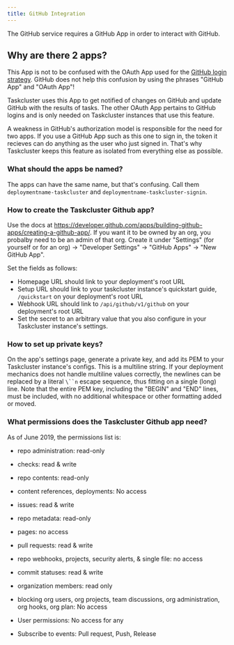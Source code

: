 ```yaml
---
title: GitHub Integration
---
```


The GitHub service requires a GitHub App in order to interact with GitHub.

## Why are there 2 apps? 

This App is not to be confused with the OAuth App used for the [GitHub login strategy](./login-strategies).
GitHub does not help this confusion by using the phrases "GitHub App" and "OAuth App"!

Taskcluster uses this App to get notified of changes on GitHub and update GitHub with the results of tasks.
The other OAuth App pertains to GitHub logins and is only needed on Taskcluster instances that use this feature.

A weakness in GitHub's authorization model is responsible for the need for two apps.
If you use a GitHub App such as this one to sign in, the token it recieves can do anything as the user who just signed in.
That's why Taskcluster keeps this feature as isolated from everything else as possible. 

### What should the apps be named? 

The apps can have the same name, but that's confusing. Call them `deploymentname-taskcluster` and `deploymentname-taskcluster-signin`. 

### How to create the Taskcluster Github app? 

Use the docs at https://developer.github.com/apps/building-github-apps/creating-a-github-app/.
If you want it to be owned by an org, you probalby need to be an admin of that org.
Create it under "Settings" (for yourself or for an org) -> "Developer Settings" -> "GitHub Apps" -> "New GitHub App".

Set the fields as follows: 

* Homepage URL should link to your deployment's root URL
* Setup URL should link to your taskcluster instance's quickstart guide, `/quickstart` on your deployment's root URL
* Webhook URL should link to `/api/github/v1/github` on your deployment's root URL
* Set the secret to an arbitrary value that you also configure in your Taskcluster instance's settings. 

### How to set up private keys? 

On the app's settings page, generate a private key, and add its PEM to your Taskcluster instance's configs.
This is a multiline string.
If your deployment mechanics does not handle multiline values correctly, the newlines can be replaced by a literal `\``n` escape sequence, thus fitting on a single (long) line.
Note that the entire PEM key, including the "BEGIN" and "END" lines, must be included, with no additional whitespace or other formatting added or moved.

### What permissions does the Taskcluster Github app need?

As of June 2019, the permissions list is: 

* repo administration: read-only
* checks: read & write
* repo contents: read-only
* content references, deployments: No access
* issues: read & write
* repo metadata: read-only
* pages: no access
* pull requests: read & write
* repo webhooks, projects, security alerts, & single file: no access
* commit statuses: read & write
* organization members: read only
* blocking org users, org projects, team discussions, org administration, org hooks, org plan: No access

* User permissions: No access for any

* Subscribe to events: Pull request, Push, Release



